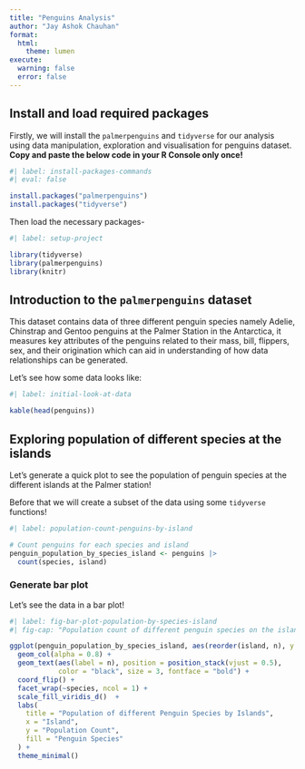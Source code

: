 ```yaml
---
title: "Penguins Analysis"
author: "Jay Ashok Chauhan"
format: 
  html:
    theme: lumen
execute: 
  warning: false
  error: false
---
```


## Install and load required packages

Firstly, we will install the `palmerpenguins` and `tidyverse` for our analysis using data manipulation, exploration and visualisation for penguins dataset. 
**Copy and paste the below code in your R Console only once!**

```r
#| label: install-packages-commands
#| eval: false

install.packages("palmerpenguins")
install.packages("tidyverse")
```

Then load the necessary packages-

```r
#| label: setup-project

library(tidyverse)
library(palmerpenguins)
library(knitr)
```

## Introduction to the `palmerpenguins` dataset

This dataset contains data of three different penguin species namely Adelie, Chinstrap and Gentoo penguins at the Palmer Station in the Antarctica, it measures key attributes of the penguins related to their mass, bill, flippers, sex, and their origination which can aid in understanding of how data relationships can be generated.

Let's see how some data looks like:

```r
#| label: initial-look-at-data

kable(head(penguins))
```

## Exploring population of different species at the islands

Let's generate a quick plot to see the population of penguin species at the different islands at the Palmer station! 

Before that we will create a subset of the data using some `tidyverse` functions!

```r
#| label: population-count-penguins-by-island

# Count penguins for each species and island
penguin_population_by_species_island <- penguins |>
  count(species, island)
```

### Generate bar plot

Let's see the data in a bar plot!

```r
#| label: fig-bar-plot-population-by-species-island
#| fig-cap: "Population count of different penguin species on the islands at the Palmer Station"

ggplot(penguin_population_by_species_island, aes(reorder(island, n), y = n, fill = species)) +
  geom_col(alpha = 0.8) +
  geom_text(aes(label = n), position = position_stack(vjust = 0.5), 
            color = "black", size = 3, fontface = "bold") +
  coord_flip() +
  facet_wrap(~species, ncol = 1) +
  scale_fill_viridis_d()  +
  labs(
    title = "Population of different Penguin Species by Islands",
    x = "Island",
    y = "Population Count",
    fill = "Penguin Species"
  ) +
  theme_minimal()
```